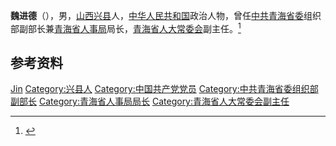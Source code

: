 '''魏进德'''（{{bd|1918年|}}），男，[[山西|山西]][[兴县|兴县]]人，[[中华人民共和国|中华人民共和国]]政治人物，曾任[[中共青海省委|中共青海省委]]组织部副部长兼[[青海省人事局|青海省人事局]]局长，[[青海省人大常委会|青海省人大常委会]]副主任。<ref>{{Cite book|title=中华人民共和国职官志|author=何虎生, 李耀东, 向常福主编|publisher=中国社会出版社|year=2003|isbn=9787800883934|location=北京|pages=}}</ref>

== 参考资料 ==
{{reflist}}

{{中国人物小作品}}
{{中华人民共和国宝鸡市历任市领导列表}}

{{Authority control}}
{{DEFAULTSORT:Wei魏}}
[[Category:魏姓|Jin]]
[[Category:兴县人|Category:兴县人]]
[[Category:中国共产党党员|Category:中国共产党党员]]
[[Category:中共青海省委组织部副部长|Category:中共青海省委组织部副部长]]
[[Category:青海省人事局局长|Category:青海省人事局局长]]
[[Category:青海省人大常委会副主任|Category:青海省人大常委会副主任]]